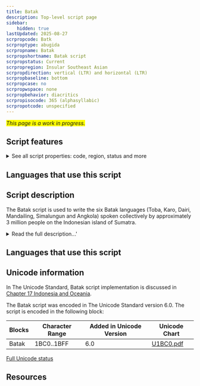 ```yaml
---
title: Batak
description: Top-level script page
sidebar:
    hidden: true
lastUpdated: 2025-08-27
scrpropcode: Batk
scrproptype: abugida
scrpropname: Batak
scrpropshortname: Batak script
scrpropstatus: Current
scrpropregion: Insular Southeast Asian
scrpropdirection: vertical (LTR) and horizontal (LTR)
scrpropbaseline: bottom
scrpropcase: no
scrpropwspace: none
scrpropbehavior: diacritics
scrpropisocode: 365 (alphasyllabic)
scrpropotcode: unspecified
---
```


<span style='background-color:yellow'>_This page is a work in progress._</span>


## Script features

<details>
<summary> See all script properties: code, region, status and more</summary>
<ScriptInfo />
</details>

## Languages that use this script

<WsList script='Batk' wsMax='5' />

## Script description

The Batak script is used to write the six Batak languages (Toba, Karo, Dairi, Mandailing, Simalungun and Angkola) spoken collectively by approximately 3 million people on the Indonesian island of Sumatra.

<details>
<summary>Read the full description...'</summary>It is one of several scripts indigenous to the Indonesian archipelago, descended from the Old Kawi script, which in turn is derived from the Pallava, and ultimately the Brahmi, script.

It is an abugida; its 18 consonant letters each contain an inherent [a] vowel, which is modified by means of diacritics for other vowels. Syllable-final consonants are indicated by means of a pangolat (virama). Consonants do not form conjuncts. Punctuation is not normally used, but a number of bindu characters are used to disambiguate similar words or phrases or to separate sections of text. These marks may each have a number of variants and may perform more of an ornamental than a grammatical function. A further sign (pustaha) exists to separate a title from the following body of text, which normally begins on the same line.

Batak is read from left-to-right. Some have observed it being written vertically bottom-to-top along the length of a piece of bamboo. These bamboo stalks were placed next to each other and bound together with string in such a way as to form a bundle of plates inscribed with horizontal lines of right-running text.

The script was standardised in the 1850s, and was used in education until the declaration of Bahasa Indonesia as the national language in 1945, since which time literacy and usage has declined. However, something of a Batak renaissance in recent years has led to teaching materials once again being made available for use in schools.
</details>

## Languages that use this script

<WsList script='Batk' wsMax='5' />

## Unicode information

In The Unicode Standard, Batak script implementation is discussed in [Chapter 17 Indonesia and Oceania](http://www.unicode.org/versions/latest/ch17.pdf).

The Batak script was encoded in The Unicode Standard version 6.0. The script is encoded in the following block:

| Blocks | Character Range | Added in Unicode Version | Unicode Chart |
| ------ | --------------- | ------------------------ | ------------- |
| Batak | 1BC0..1BFF | 6.0 | [U1BC0.pdf](http://www.unicode.org/charts/PDF/U1BC0.pdf) |


<a href='/scrlang/script-batk-unicode'>Full Unicode status</a>

## Resources

<ScriptResources detailSummary='seemore' />


